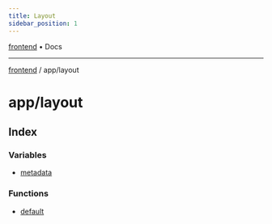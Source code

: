 ```yaml
---
title: Layout
sidebar_position: 1
---
```


[frontend](./layout/../..) • Docs

***

[frontend](./layout/../..) / app/layout

# app/layout

## Index

### Variables

- [metadata](./layout/variables/metadata)

### Functions

- [default](./layout/functions/default)
